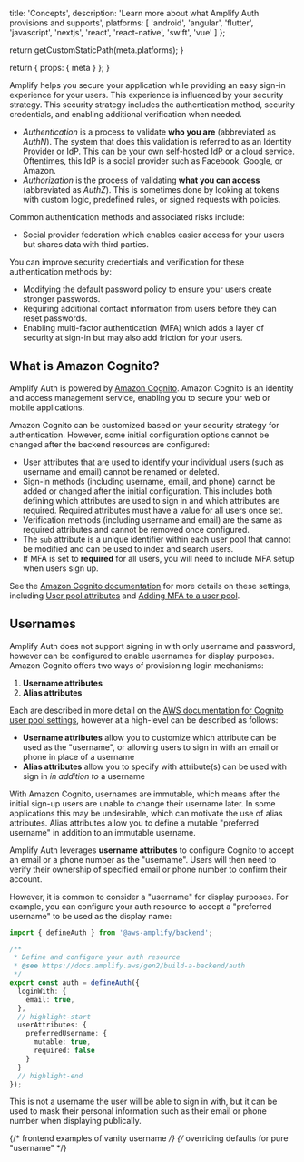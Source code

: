 
  title: 'Concepts',
  description:
    'Learn more about what Amplify Auth provisions and supports',
  platforms: [
    'android',
    'angular',
    'flutter',
    'javascript',
    'nextjs',
    'react',
    'react-native',
    'swift',
    'vue'
  ]
};

  return getCustomStaticPath(meta.platforms);
}

  return {
    props: {
      meta
    }
  };
}

Amplify helps you secure your application while providing an easy sign-in experience for your users. This experience is influenced by your security strategy. This security strategy includes the authentication method, security credentials, and enabling additional verification when needed.

- _Authentication_ is a process to validate **who you are** (abbreviated as _AuthN_). The system that does this validation is referred to as an Identity Provider or IdP. This can be your own self-hosted IdP or a cloud service. Oftentimes, this IdP is a social provider such as Facebook, Google, or Amazon.
- _Authorization_ is the process of validating **what you can access** (abbreviated as _AuthZ_). This is sometimes done by looking at tokens with custom logic, predefined rules, or signed requests with policies.

Common authentication methods and associated risks include:

- Social provider federation which enables easier access for your users but shares data with third parties.

You can improve security credentials and verification for these authentication methods by:

- Modifying the default password policy to ensure your users create stronger passwords.
- Requiring additional contact information from users before they can reset passwords.
- Enabling multi-factor authentication (MFA) which adds a layer of security at sign-in but may also add friction for your users.

## What is Amazon Cognito?

Amplify Auth is powered by [Amazon Cognito](https://aws.amazon.com/cognito/). Amazon Cognito is an identity and access management service, enabling you to secure your web or mobile applications.

Amazon Cognito can be customized based on your security strategy for authentication. However, some initial configuration options cannot be changed after the backend resources are configured:

- User attributes that are used to identify your individual users (such as username and email) cannot be renamed or deleted.
- Sign-in methods (including username, email, and phone) cannot be added or changed after the initial configuration. This includes both defining which attributes are used to sign in and which attributes are required. Required attributes must have a value for all users once set.
- Verification methods (including username and email) are the same as required attributes and cannot be removed once configured.
- The `sub` attribute is a unique identifier within each user pool that cannot be modified and can be used to index and search users.
- If MFA is set to **required** for all users, you will need to include MFA setup when users sign up.

See the [Amazon Cognito documentation](https://docs.aws.amazon.com/cognito/latest/developerguide/what-is-amazon-cognito.html) for more details on these settings, including [User pool attributes](https://docs.aws.amazon.com/cognito/latest/developerguide/user-pool-settings-attributes.html) and [Adding MFA to a user pool](https://docs.aws.amazon.com/cognito/latest/developerguide/user-pool-settings-mfa.html).

## Usernames

Amplify Auth does not support signing in with only username and password, however can be configured to enable usernames for display purposes. Amazon Cognito offers two ways of provisioning login mechanisms:

1. **Username attributes**
2. **Alias attributes**

Each are described in more detail on the [AWS documentation for Cognito user pool settings](https://docs.aws.amazon.com/cognito/latest/developerguide/user-pool-settings-attributes.html#user-pool-settings-aliases), however at a high-level can be described as follows:

- **Username attributes** allow you to customize which attribute can be used as the "username", or allowing users to sign in with an email or phone in place of a username
- **Alias attributes** allow you to specify with attribute(s) can be used with sign in _in addition to_ a username

With Amazon Cognito, usernames are immutable, which means after the initial sign-up users are unable to change their username later. In some applications this may be undesirable, which can motivate the use of alias attributes. Alias attributes allow you to define a mutable "preferred username" in addition to an immutable username. 

Amplify Auth leverages **username attributes** to configure Cognito to accept an email or a phone number as the "username". Users will then need to verify their ownership of specified email or phone number to confirm their account.

However, it is common to consider a "username" for display purposes. For example, you can configure your auth resource to accept a "preferred username" to be used as the display name:

```ts title="amplify/auth/resource.ts"
import { defineAuth } from '@aws-amplify/backend';

/**
 * Define and configure your auth resource
 * @see https://docs.amplify.aws/gen2/build-a-backend/auth
 */
export const auth = defineAuth({
  loginWith: {
    email: true,
  },
  // highlight-start
  userAttributes: {
    preferredUsername: {
      mutable: true,
      required: false
    }
  }
  // highlight-end
});
```

This is not a username the user will be able to sign in with, but it can be used to mask their personal information such as their email or phone number when displaying publically. 

{/* frontend examples of vanity username */}
{/* overriding defaults for pure "username" */}
